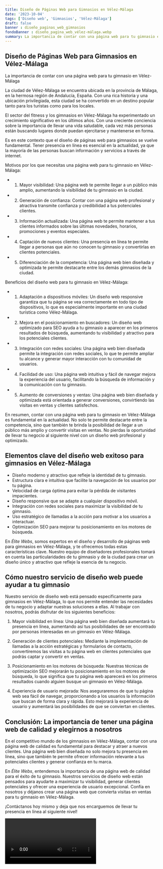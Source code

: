 ```yaml
---
title: Diseño de Páginas Web para Gimnasios en Vélez-Málaga
date: '2023-10-04'
tags: ['Diseño web', 'Gimnasios', 'Vélez-Málaga']
draft: false
banner : diseño_paginas_web_gimnasios
fondoBanner : diseño_pagina_web_vélez-málaga.webp
summary: La importancia de contar con una página web para tu gimnasio en VélezMálaga
---
```


## Diseño de Páginas Web para Gimnasios en Vélez-Málaga

La importancia de contar con una página web para tu gimnasio en Vélez-Málaga

La ciudad de Vélez-Málaga se encuentra ubicada en la provincia de Málaga, en la hermosa región de Andalucía, España. Con una rica historia y una ubicación privilegiada, esta ciudad se ha convertido en un destino popular tanto para los turistas como para los locales.

El sector del fitness y los gimnasios en Vélez-Málaga ha experimentado un crecimiento significativo en los últimos años. Con una creciente conciencia sobre la importancia de llevar una vida saludable, cada vez más personas están buscando lugares donde puedan ejercitarse y mantenerse en forma.

Es en este contexto que el diseño de páginas web para gimnasios se vuelve fundamental. Tener presencia en línea es esencial en la actualidad, ya que la mayoría de las personas buscan información y servicios a través de internet.

Motivos por los que necesitas una página web para tu gimnasio en Vélez-Málaga:

- 1. Mayor visibilidad: Una página web te permite llegar a un público más amplio, aumentando la visibilidad de tu gimnasio en la ciudad.
- 2. Generación de confianza: Contar con una página web profesional y atractiva transmite confianza y credibilidad a tus potenciales clientes.
- 3. Información actualizada: Una página web te permite mantener a tus clientes informados sobre las últimas novedades, horarios, promociones y eventos especiales.
- 4. Captación de nuevos clientes: Una presencia en línea te permite llegar a personas que aún no conocen tu gimnasio y convertirlas en clientes potenciales.
- 5. Diferenciación de la competencia: Una página web bien diseñada y optimizada te permite destacarte entre los demás gimnasios de la ciudad.

Beneficios del diseño web para tu gimnasio en Vélez-Málaga:

- 1. Adaptación a dispositivos móviles: Un diseño web responsive garantiza que tu página se vea correctamente en todo tipo de dispositivos, lo que es especialmente importante en una ciudad turística como Vélez-Málaga.
- 2. Mejora en el posicionamiento en buscadores: Un diseño web optimizado para SEO ayuda a tu gimnasio a aparecer en los primeros resultados de búsqueda, aumentando tu visibilidad y atractivo para los potenciales clientes.
- 3. Integración con redes sociales: Una página web bien diseñada permite la integración con redes sociales, lo que te permite ampliar tu alcance y generar mayor interacción con tu comunidad de usuarios.
- 4. Facilidad de uso: Una página web intuitiva y fácil de navegar mejora la experiencia del usuario, facilitando la búsqueda de información y la comunicación con tu gimnasio.
- 5. Aumento de conversiones y ventas: Una página web bien diseñada y optimizada está orientada a generar conversiones, convirtiendo las visitas en ventas y clientes satisfechos.

En resumen, contar con una página web para tu gimnasio en Vélez-Málaga es fundamental en la actualidad. No solo te permite destacarte entre la competencia, sino que también te brinda la posibilidad de llegar a un público más amplio y convertir visitas en ventas. No pierdas la oportunidad de llevar tu negocio al siguiente nivel con un diseño web profesional y optimizado.

<GifSeo />

<Cta />

## Elementos clave del diseño web exitoso para gimnasios en Vélez-Málaga

- Diseño moderno y atractivo que refleje la identidad de tu gimnasio.
- Estructura clara e intuitiva que facilite la navegación de los usuarios por tu página.
- Velocidad de carga óptima para evitar la pérdida de visitantes impacientes.
- Diseño responsive que se adapte a cualquier dispositivo móvil.
- Integración con redes sociales para maximizar la visibilidad de tu gimnasio.
- Uso estratégico de llamadas a la acción para motivar a los usuarios a interactuar.
- Optimización SEO para mejorar tu posicionamiento en los motores de búsqueda.

En *Élite Webs*, somos expertos en el diseño y desarrollo de páginas web para gimnasios en Vélez-Málaga, y te ofrecemos todas estas características clave. Nuestro equipo de diseñadores profesionales tomará en cuenta las particularidades de tu gimnasio y de la ciudad para crear un diseño único y atractivo que refleje la esencia de tu negocio.

## Cómo nuestro servicio de diseño web puede ayudar a tu gimnasio

Nuestro servicio de diseño web está pensado específicamente para gimnasios en Vélez-Málaga, lo que nos permite entender las necesidades de tu negocio y adaptar nuestras soluciones a ellas. Al trabajar con nosotros, podrás disfrutar de los siguientes beneficios:

1. Mayor visibilidad en línea: Una página web bien diseñada aumentará tu presencia en línea, aumentando así tus posibilidades de ser encontrado por personas interesadas en un gimnasio en Vélez-Málaga.

2. Generación de clientes potenciales: Mediante la implementación de llamadas a la acción estratégicas y formularios de contacto, convertiremos las visitas a tu página web en clientes potenciales que podrás captar y convertir en ventas.

3. Posicionamiento en los motores de búsqueda: Nuestras técnicas de optimización SEO mejorarán tu posicionamiento en los motores de búsqueda, lo que significa que tu página web aparecerá en los primeros resultados cuando alguien busque un gimnasio en Vélez-Málaga.

4. Experiencia de usuario mejorada: Nos aseguraremos de que tu página web sea fácil de navegar, proporcionando a los usuarios la información que buscan de forma clara y rápida. Esto mejorará la experiencia de usuario y aumentará las posibilidades de que se conviertan en clientes.

## Conclusión: La importancia de tener una página web de calidad y elegirnos a nosotros

En el competitivo mundo de los gimnasios en Vélez-Málaga, contar con una página web de calidad es fundamental para destacar y atraer a nuevos clientes. Una página web bien diseñada no solo mejora tu presencia en línea, sino que también te permite ofrecer información relevante a tus potenciales clientes y generar confianza en tu marca.

En *Élite Webs*, entendemos la importancia de una página web de calidad para el éxito de tu gimnasio. Nuestros servicios de diseño web están pensados para ayudarte a maximizar tu visibilidad, generar clientes potenciales y ofrecer una experiencia de usuario excepcional. Confía en nosotros y déjanos crear una página web que convierta visitas en ventas para tu gimnasio en Vélez-Málaga.

¡Contáctanos hoy mismo y deja que nos encarguemos de llevar tu presencia en línea al siguiente nivel!

<Video />

<CtaBot job='Gimnasios' city='Vélez-Málaga'/>

<Gmaps query='Vélez-Málaga+españa+maps' />